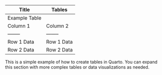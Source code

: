 | Title | Tables |
|-------|--------|
| Example Table |  |
| Column 1 | Column 2 |
| -------- | -------- |
| Row 1 Data | Row 1 Data |
| Row 2 Data | Row 2 Data |

This is a simple example of how to create tables in Quarto. You can expand this section with more complex tables or data visualizations as needed.